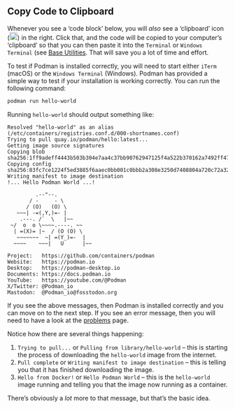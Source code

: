 
::: {.callout-tip}

## Copy Code to Clipboard 

Whenever you see a 'code block' below, you will _also_ see a 'clipboard' icon (![Copy to Clipboard Icon](../img/copy-to-clipboard.png){height="18px"}) in the right. Click that, and the code will be copied to your computer's 'clipboard' so that you can then paste it into the `Terminal` or `Windows Terminal` (see [Base Utilities](./base.qmd#base-utilities). That will save you a lot of time and effort.

:::

To test if Podman is installed correctly, you will need to start either `iTerm` (macOS) or the `Windows Terminal` (Windows). Podman has provided a simple way to test if your installation is working correctly. You can run the following command:

```bash
podman run hello-world
```

Running `hello-world` should output something like:

```plaintext
Resolved "hello-world" as an alias (/etc/containers/registries.conf.d/000-shortnames.conf)
Trying to pull quay.io/podman/hello:latest...
Getting image source signatures
Copying blob sha256:1ff9adeff4443b503b304e7aa4c37bb90762947125f4a522b370162a7492ff47
Copying config sha256:83fc7ce1224f5ed3885f6aaec0bb001c0bbb2a308e3250d7408804a720c72a32
Writing manifest to image destination
!... Hello Podman World ...!

         .--"--.
       / -     - \
      / (O)   (O) \
   ~~~| -=(,Y,)=- |
    .---. /`  \   |~~
 ~/  o  o \~~~~.----. ~~
  | =(X)= |~  / (O (O) \
   ~~~~~~~  ~| =(Y_)=-  |
  ~~~~    ~~~|   U      |~~

Project:   https://github.com/containers/podman
Website:   https://podman.io
Desktop:   https://podman-desktop.io
Documents: https://docs.podman.io
YouTube:   https://youtube.com/@Podman
X/Twitter: @Podman_io
Mastodon:  @Podman_io@fosstodon.org
```

If you see the above messages, then Podman is installed correctly and you can move on to the next step. If you see an error message, then you will need to have a look at the [problems](./problems.qmd) page. 

Notice how there are several things happening:

1. `Trying to pull...` or `Pulling from library/hello-world` -- this is starting the process of downloading the `hello-world` image from the internet.
2. `Pull complete` or `Writing manifest to image destination` -- this is telling you that it has finished downloading the image.
3. `Hello from Docker!` or `Hello Podman World` -- this is the `hello-world` image running and telling you that the image now running as a container.

There's obviously a *lot* more to that message, but that's the basic idea.
